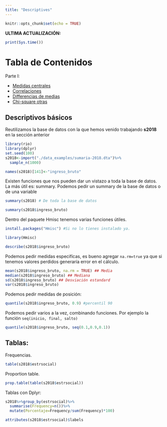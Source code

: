 ```yaml
---
title: "Descriptives"
---
```


```r
knitr::opts_chunk$set(echo = TRUE)
```

**ULTIMA ACTUALIZACIÓN:**

```r
print(Sys.time())
```


# Tabla de Contenidos

Parte I: 

- [Medidas centrales](#T1)
- [Correlaciones](#T2)
- [Differencias de medias](#T3)
- [Chi-square otras](#T3)
  

## Descriptivos básicos  

Reutilizamos la base de datos con la que hemos venido trabajando **s2018** en la sección anterior

```r
library(rio)
library(dplyr)
set.seed(100)
s2018<-import("./data_examples/sumaria-2018.dta")%>%
  sample_n(1000)
```

```r
names(s2018)[141]<-"ingreso_bruto"
```

Existen funciones que nos pueden dar un vistazo a toda la base de datos. La más útil es: summary. Podemos pedir un summary de la base de datos o de una variable

```r
summary(s2018) # De toda la base de datos
```

```r
summary(s2018$ingreso_bruto)
```

Dentro del paquete Hmisc tenemos varias funciones útiles. 

```r
install.packages("Hmisc") #Si no lo tienes instalado ya. 
```

```r
library(Hmisc)
```

```r
describe(s2018$ingreso_bruto)
```

Podemos pedir medidas especifícas, es bueno agregar ```na.rm=true``` ya que si tenemos valores perdidos generaría error en el cálculo. 

```r
mean(s2018$ingreso_bruto, na.rm = TRUE) ## Media
median(s2018$ingreso_bruto) ## Mediana
sd(s2018$ingreso_bruto) ## Desviación estandard
var(s2018$ingreso_bruto)
```

Podemos pedir medidas de posición:

```r
quantile(s2018$ingreso_bruto, 0.9) #percentil 90
```

Podemos pedir varios a la vez, combinando funciones. Por ejemplo la función ```seq(inicio, final, salto)``` 

```r
quantile(s2018$ingreso_bruto, seq(0.1,0.9,0.1))
```

## Tablas: 

Frequencias.

```r
table(s2018$estrsocial)
```

Proportion table. 

```r
prop.table(table(s2018$estrsocial))
```

Tablas con Dplyr: 

```r
s2018%>%group_by(estrsocial)%>%
  summarise(Frequency=n())%>%
  mutate(Porcentaje=Frequency/sum(Frequency)*100)
```

```r
attributes(s2018$estrsocial)$labels
```




